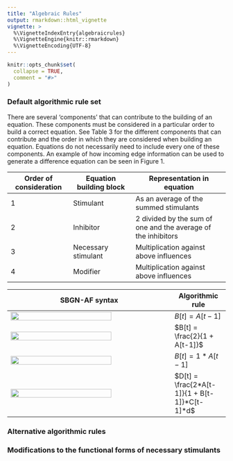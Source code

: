 ```yaml
---
title: "Algebraic Rules"
output: rmarkdown::html_vignette
vignette: >
  %\VignetteIndexEntry{algebraicrules}
  %\VignetteEngine{knitr::rmarkdown}
  %\VignetteEncoding{UTF-8}
---
```


```r
knitr::opts_chunk$set(
  collapse = TRUE,
  comment = "#>"
)
```

### Default algorithmic rule set

There are several ‘components’ that can contribute to the building of an equation. These components must be considered in a particular order to build a correct equation. See Table 3 for the different components that can contribute and the order in which they are considered when building an equation. Equations do not necessarily need to include every one of these components. An example of how incoming edge information can be used to generate a difference equation can be seen in Figure 1.

Order of consideration | Equation building block | Representation in equation
-- | -- | ---
1	| Stimulant |	As an average of the summed stimulants 
2	| Inhibitor	| 2 divided by the sum of one and the average of the inhibitors
3	| Necessary stimulant	| Multiplication against above influences
4	| Modifier | Multiplication against above influences

SBGN-AF syntax | Algorithmic rule
--- | -
![](diagramRules/stimulation.png){width=80%} | $B[t] = A[t-1]$
![](diagramRules/inhibition.png){width=80%} | $B[t] = \frac{2}{1 + A[t-1]}$
![](diagramRules/necStim.png){width=80%} | $B[t] = 1*A[t-1]$
![](diagramRules/d.png){width=80%} | $D[t] = \frac{2*A[t-1]}{1 + B[t-1]}*C[t-1]*d$


### Alternative algorithmic rules

### Modifications to the functional forms of necessary stimulants
